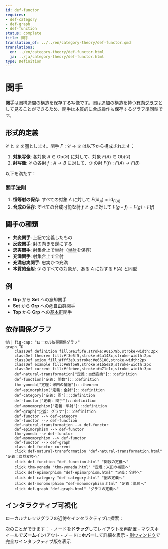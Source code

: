 ```yaml
---
id: def-functor
requires:
- def-category
- def-graph
- def-function
status: complete
title: 関手
translation_of: ../../en/category-theory/def-functor.qmd
translations:
  en: ../en/category-theory/def-functor.html
  ja: ../ja/category-theory/def-functor.html
type: Definition
---
```


# 関手 {#def-functor}

**関手**は[圏](def-category.qmd)構造間の構造を保存する写像です。圏は追加の構造を持つ[有向グラフ](../combinatorics/def-graph.qmd)として見ることができるため、関手は本質的に合成操作も保存するグラフ準同型です。

## 形式的定義

$\mathcal{C}$ と $\mathcal{D}$ を圏とします。関手 $F: \mathcal{C} \to \mathcal{D}$ は以下から構成されます：

1. **対象写像**: 各対象 $A \in \text{Ob}(\mathcal{C})$ に対して、対象 $F(A) \in \text{Ob}(\mathcal{D})$
2. **射写像**: $\mathcal{C}$ の各射 $f: A \to B$ に対して、$\mathcal{D}$ の射 $F(f): F(A) \to F(B)$

以下を満たす：

### 関手法則

1. **恒等射の保存**: すべての対象 $A$ に対して $F(\text{id}_A) = \text{id}_{F(A)}$
2. **合成の保存**: すべての合成可能な射 $f$ と $g$ に対して $F(g \circ f) = F(g) \circ F(f)$

## 関手の種類

- **共変関手**: 上記で定義したもの
- **反変関手**: 射の向きを逆にする
- **忠実関手**: 射集合上で単射（[単射](def-monomorphism.qmd)を保存）
- **充満関手**: 射集合上で全射
- **充満忠実関手**: 忠実かつ充満
- **本質的全射**: $\mathcal{D}$ のすべての対象が、ある $A$ に対する $F(A)$ と同型

## 例

- **Grp** から **Set** への忘却関手
- **Set** から **Grp** への[@自由群](../algebra/def-free-group.qmd)関手
- **Top** から **Grp** への[基本群](../topology/def-fundamental-group.qmd)関手

## 依存関係グラフ

```mermaid
%%| fig-cap: "ローカル依存関係グラフ"
graph TD
    classDef definition fill:#e1f5fe,stroke:#01579b,stroke-width:2px
    classDef theorem fill:#f3e5f5,stroke:#4a148c,stroke-width:2px
    classDef axiom fill:#fff3e0,stroke:#e65100,stroke-width:2px
    classDef example fill:#e8f5e9,stroke:#1b5e20,stroke-width:2px
    classDef current fill:#ffebee,stroke:#b71c1c,stroke-width:3px
    def-natural-transformation["定義：自然変換"]:::definition
    def-function["定義: 関数"]:::definition
    thm-yoneda["定理：米田の補題"]:::theorem
    def-epimorphism["定義：全射"]:::definition
    def-category["定義: 圏"]:::definition
    def-functor["定義: 関手"]:::definition
    def-monomorphism["定義：単射"]:::definition
    def-graph["定義: グラフ"]:::definition
    def-functor --> def-category
    def-functor --> def-function
    def-natural-transformation --> def-functor
    def-epimorphism --> def-functor
    thm-yoneda --> def-functor
    def-monomorphism --> def-functor
    def-functor --> def-graph
    class def-functor current
    click def-natural-transformation "def-natural-transformation.html" "定義：自然変換へ"
    click def-function "def-function.html" "関数の定義へ"
    click thm-yoneda "thm-yoneda.html" "定理：米田の補題へ"
    click def-epimorphism "def-epimorphism.html" "定義：全射へ"
    click def-category "def-category.html" "圏の定義へ"
    click def-monomorphism "def-monomorphism.html" "定義：単射へ"
    click def-graph "def-graph.html" "グラフの定義へ"
```

## インタラクティブ可視化

ローカルナレッジグラフの近傍をインタラクティブに探索：

::: {.graph-viz data-id="def-functor" data-width="700" data-height="500"}
:::

次のことができます：
- ノードを**ドラッグ**してレイアウトを再配置
- マウスホイールで**ズーム**イン/アウト
- ノードに**ホバー**して詳細を表示
- [別ウィンドウ](../../output/interactive/ja/def-functor.html){target="_blank"}で完全なインタラクティブ版を表示
